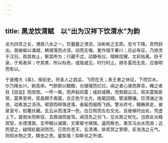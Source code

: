 ```yaml
---
---
---
```

title: 黑龙饮渭赋　以“出为汉祥下饮渭水”为韵
---



龙为四灵之长，渭居八水之一。饮亹亹之清流，浴彬彬之玄质。忽兮下降，贲然跃出。首蜿蜒以涌烟，鳞错落而点漆。动而无悔，爰作瑞于秦川；应必有征，乃效灵于汉日。观其攸止，察其所为；行藏不忒，动静有仪。晴眸炫耀，文彩陆离。跃于泉，于焉表异；守其黑，所以标奇。或隐或见，时行时止。顺冬夏而无乖，应昏明而有以。

于是稽大《易》，按前史。符圣人之昌运，飞而在天；表王者之休征，下而饮水。尔乃降长川，俯高岸。气默默以黯黯，光璨璨而烂烂。闻之者心骇而屏息，睹之者目【目血】而改观。一呼一吸，而声起风雷；或跃或腾，而势超云汉。观夫莫智匪常，莫黑至祥。契昌期于南面，合正色于北方。拖尾回翔，擘波腾骧。饮清澜之浩浩，动素浪之汤汤。顿颔而碎珠迸落，奋髯而细雨飞扬。警水府兮，鳣鲔奔走，骇泉室兮，蛟鼍伏藏。玄云从而浅深一色，白日照而左右交光。且彼候时出处，凭虚上下。度弱水而斯驭，去鼎湖而是驾。闻茂先之剑飞，见长房之杖化。岂若此炎精冥契，水德潜禀。玄甲黯以凝黛，文章斐兮摛锦。逼而察也，类天马出水而游；远而望之，疑晴虹截涧而饮。已而负苍天，去清渭。排冥冥之寥廓，反浩浩之元气，则知水物之灵，鳞虫之贵。盛矣哉！抑斯龙之所谓。